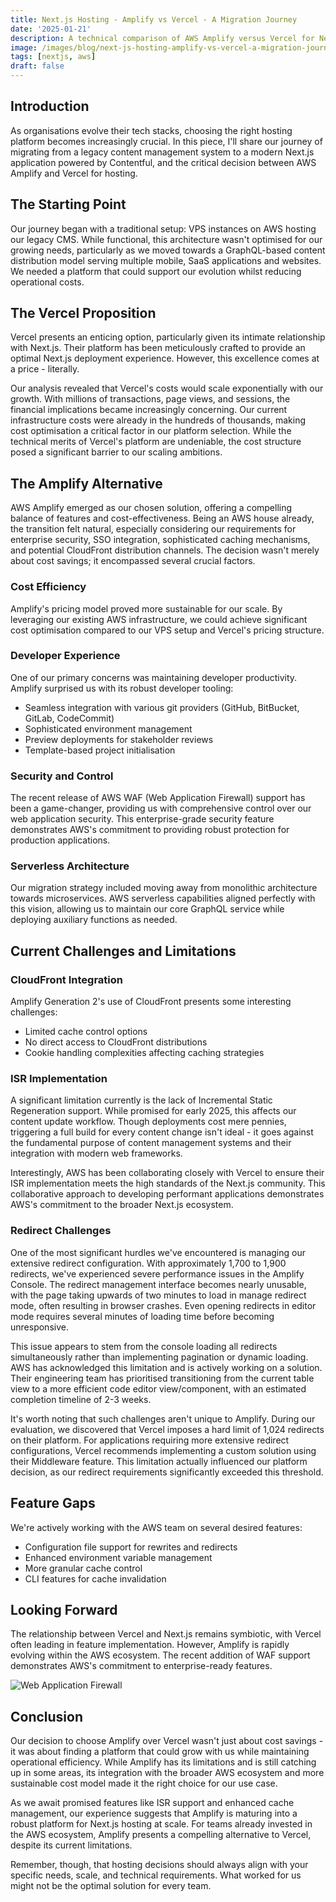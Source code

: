 ```yaml
---
title: Next.js Hosting - Amplify vs Vercel - A Migration Journey
date: '2025-01-21'
description: A technical comparison of AWS Amplify versus Vercel for Next.js hosting, examining costs, features, and migration challenges.
image: /images/blog/next-js-hosting-amplify-vs-vercel-a-migration-journey/aws-vercel.png
tags: [nextjs, aws]
draft: false
---
```


## Introduction

As organisations evolve their tech stacks, choosing the right hosting platform becomes increasingly crucial. In this piece, I'll share our journey of migrating from a legacy content management system to a modern Next.js application powered by Contentful, and the critical decision between AWS Amplify and Vercel for hosting.

## The Starting Point

Our journey began with a traditional setup: VPS instances on AWS hosting our legacy CMS. While functional, this architecture wasn't optimised for our growing needs, particularly as we moved towards a GraphQL-based content distribution model serving multiple mobile, SaaS applications and websites. We needed a platform that could support our evolution whilst reducing operational costs.

## The Vercel Proposition

Vercel presents an enticing option, particularly given its intimate relationship with Next.js. Their platform has been meticulously crafted to provide an optimal Next.js deployment experience. However, this excellence comes at a price - literally.

Our analysis revealed that Vercel's costs would scale exponentially with our growth. With millions of transactions, page views, and sessions, the financial implications became increasingly concerning. Our current infrastructure costs were already in the hundreds of thousands, making cost optimisation a critical factor in our platform selection. While the technical merits of Vercel's platform are undeniable, the cost structure posed a significant barrier to our scaling ambitions.

## The Amplify Alternative

AWS Amplify emerged as our chosen solution, offering a compelling balance of features and cost-effectiveness. Being an AWS house already, the transition felt natural, especially considering our requirements for enterprise security, SSO integration, sophisticated caching mechanisms, and potential CloudFront distribution channels. The decision wasn't merely about cost savings; it encompassed several crucial factors.

### Cost Efficiency

Amplify's pricing model proved more sustainable for our scale. By leveraging our existing AWS infrastructure, we could achieve significant cost optimisation compared to our VPS setup and Vercel's pricing structure.

### Developer Experience

One of our primary concerns was maintaining developer productivity. Amplify surprised us with its robust developer tooling:

- Seamless integration with various git providers (GitHub, BitBucket, GitLab, CodeCommit)
- Sophisticated environment management
- Preview deployments for stakeholder reviews
- Template-based project initialisation

### Security and Control

The recent release of AWS WAF (Web Application Firewall) support has been a game-changer, providing us with comprehensive control over our web application security. This enterprise-grade security feature demonstrates AWS's commitment to providing robust protection for production applications.

### Serverless Architecture

Our migration strategy included moving away from monolithic architecture towards microservices. AWS serverless capabilities aligned perfectly with this vision, allowing us to maintain our core GraphQL service while deploying auxiliary functions as needed.

## Current Challenges and Limitations

### CloudFront Integration

Amplify Generation 2's use of CloudFront presents some interesting challenges:

- Limited cache control options
- No direct access to CloudFront distributions
- Cookie handling complexities affecting caching strategies

### ISR Implementation

A significant limitation currently is the lack of Incremental Static Regeneration support. While promised for early 2025, this affects our content update workflow. Though deployments cost mere pennies, triggering a full build for every content change isn't ideal - it goes against the fundamental purpose of content management systems and their integration with modern web frameworks.

Interestingly, AWS has been collaborating closely with Vercel to ensure their ISR implementation meets the high standards of the Next.js community. This collaborative approach to developing performant applications demonstrates AWS's commitment to the broader Next.js ecosystem.

### Redirect Challenges

One of the most significant hurdles we've encountered is managing our extensive redirect configuration. With approximately 1,700 to 1,900 redirects, we've experienced severe performance issues in the Amplify Console. The redirect management interface becomes nearly unusable, with the page taking upwards of two minutes to load in manage redirect mode, often resulting in browser crashes. Even opening redirects in editor mode requires several minutes of loading time before becoming unresponsive.

This issue appears to stem from the console loading all redirects simultaneously rather than implementing pagination or dynamic loading. AWS has acknowledged this limitation and is actively working on a solution. Their engineering team has prioritised transitioning from the current table view to a more efficient code editor view/component, with an estimated completion timeline of 2-3 weeks.

It's worth noting that such challenges aren't unique to Amplify. During our evaluation, we discovered that Vercel imposes a hard limit of 1,024 redirects on their platform. For applications requiring more extensive redirect configurations, Vercel recommends implementing a custom solution using their Middleware feature. This limitation actually influenced our platform decision, as our redirect requirements significantly exceeded this threshold.

## Feature Gaps

We're actively working with the AWS team on several desired features:

- Configuration file support for rewrites and redirects
- Enhanced environment variable management
- More granular cache control
- CLI features for cache invalidation

## Looking Forward

The relationship between Vercel and Next.js remains symbiotic, with Vercel often leading in feature implementation. However, Amplify is rapidly evolving within the AWS ecosystem. The recent addition of WAF support demonstrates AWS's commitment to enterprise-ready features.

![Web Application Firewall](/images/blog/next-js-hosting-amplify-vs-vercel-a-migration-journey/waf.png)

## Conclusion

Our decision to choose Amplify over Vercel wasn't just about cost savings - it was about finding a platform that could grow with us while maintaining operational efficiency. While Amplify has its limitations and is still catching up in some areas, its integration with the broader AWS ecosystem and more sustainable cost model made it the right choice for our use case.

As we await promised features like ISR support and enhanced cache management, our experience suggests that Amplify is maturing into a robust platform for Next.js hosting at scale. For teams already invested in the AWS ecosystem, Amplify presents a compelling alternative to Vercel, despite its current limitations.

Remember, though, that hosting decisions should always align with your specific needs, scale, and technical requirements. What worked for us might not be the optimal solution for every team.
